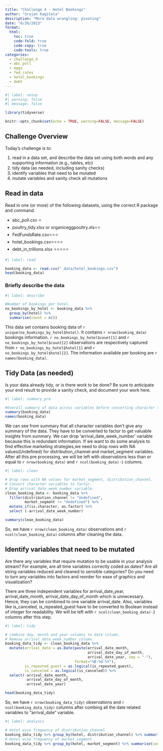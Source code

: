 ```yaml
---
title: "Challenge 4 - Hotel Bookings"
author: "Srujan Kagitala"
description: "More data wrangling: pivoting"
date: "6/26/2023"
format:
  html:
    toc: true
    code-fold: true
    code-copy: true
    code-tools: true
categories:
  - challenge_4
  - abc_poll
  - eggs
  - fed_rates
  - hotel_bookings
  - debt
---
```


```r
#| label: setup
#| warning: false
#| message: false

library(tidyverse)

knitr::opts_chunk$set(echo = TRUE, warning=FALSE, message=FALSE)
```

## Challenge Overview

Today's challenge is to:

1)  read in a data set, and describe the data set using both words and any supporting information (e.g., tables, etc)
2)  tidy data (as needed, including sanity checks)
3)  identify variables that need to be mutated
4)  mutate variables and sanity check all mutations

## Read in data

Read in one (or more) of the following datasets, using the correct R package and command.

-   abc_poll.csv ⭐
-   poultry_tidy.xlsx or organiceggpoultry.xls⭐⭐
-   FedFundsRate.csv⭐⭐⭐
-   hotel_bookings.csv⭐⭐⭐⭐
-   debt_in_trillions.xlsx ⭐⭐⭐⭐⭐

```r
#| label: read

booking_data <- read.csv("_data/hotel_bookings.csv")
head(booking_data)
```

### Briefly describe the data
```r
#| label: describe

#Number of bookings per hotel.
no_bookings_by_hotel <- booking_data %>%
  group_by(hotel) %>%
  summarise(count = n())
```

This data set contains booking data of `r unique(no_bookings_by_hotel$hotel)`. It contains `r nrow(booking_data)` bookings information. `r no_bookings_by_hotel$count[1]` and `r no_bookings_by_hotel$count[2]` observations are respectively captured from `r no_bookings_by_hotel$hotel[1]` and `r no_bookings_by_hotel$hotel[2]`. The information available per booking are `r names(booking_data)`.

## Tidy Data (as needed)

Is your data already tidy, or is there work to be done? Be sure to anticipate your end result to provide a sanity check, and document your work here.

```r
#| label: summary_pre

#Overall summary of data across variables before converting character to factor.
summary(booking_data)
names(booking_data)
```

We can see from summary that all character variables don't give any summary of the data. They have to be converted to factor to get valuable insights from summary. We can drop 'arrival_date_week_number' variable because this is redundant information. If we want to do some analysis to find effective marketing strategies,we need to drop rows with NA values(Undefined) for distribution_channel and market_segment variables. After all this pre processing, we will be left with observations less than or equal to `r nrow(booking_data)` and `r ncol(booking_data)-1` columns.

```r
#| label: clean

# Drop rows with NA values for market_segment, distribution_channel.
# Convert character variables to factor.
# Drop arrival_date_week_number variable.
clean_booking_data <- booking_data %>%
  filter(distribution_channel != "Undefined",
         market_segment != "Undefined") %>%
  mutate_if(is.character, as.factor) %>%
  select (-arrival_date_week_number)

summary(clean_booking_data)
```

So, we have `r nrow(clean_booking_data)` observations and `r ncol(clean_booking_data)` columns after cleaning the data.

## Identify variables that need to be mutated

Are there any variables that require mutation to be usable in your analysis stream? For example, are all time variables correctly coded as dates? Are all string variables reduced and cleaned to sensible categories? Do you need to turn any variables into factors and reorder for ease of graphics and visualization?

There are three independent variables for arrival_date_year, arrival_date_month, arrival_date_day_of_month which is unnecessary. Hence, they can be combined to one variable arrival_date. Also, variables like is_canceled, is_repeated_guest have to be converted to Boolean instead of integer for readability. We will be left with `r ncol(clean_booking_data)-2` columns after this step.

```r
#| label: tidy

# combine day, month and year columns to date column.
# Remove arrival_date_week_number_column.
booking_data_tidy <- clean_booking_data %>%
  mutate(arrival_date = as.Date(paste(arrival_date_month,
                                      arrival_date_day_of_month,
                                      arrival_date_year, sep = "-"),
                                format="%B-%d-%Y"),
         is_repeated_guest = as.logical(is_repeated_guest),
         is_canceled = as.logical(is_canceled)) %>%
  select(-arrival_date_month,
         -arrival_date_day_of_month,
         -arrival_date_year)

head(booking_data_tidy)
```

So, we have `r nrow(booking_data_tidy)` observations and `r ncol(booking_data_tidy)` columns after combing all the date related variables to "arrival_date" variable.

```r
#| label: analysis

# Hotel wise frequency of distribution_channel
booking_data_tidy %>% group_by(hotel, distribution_channel) %>% summarise(count=n())
# Hotel wise frequency of market_segment
booking_data_tidy %>% group_by(hotel, market_segment) %>% summarise(count=n())
```

